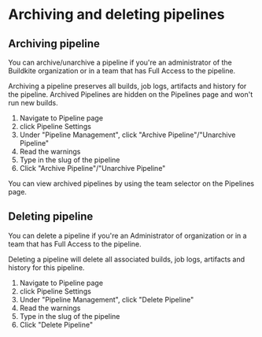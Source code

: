 # Archiving and deleting pipelines


## Archiving pipeline

You can archive/unarchive a pipeline if you're an administrator of the Buildkite organization or in a team that has Full Access to the pipeline.

Archiving a pipeline preserves all builds, job logs, artifacts and history for the pipeline. Archived Pipelines are hidden on the Pipelines page and won't run new builds.

1. Navigate to Pipeline page
2. click Pipeline Settings
3. Under "Pipeline Management", click "Archive Pipeline"/"Unarchive Pipeline"
4. Read the warnings
5. Type in the slug of the pipeline
6. Click "Archive Pipeline"/"Unarchive Pipeline"

You can view archived pipelines by using the team selector on the Pipelines page.

## Deleting pipeline

You can delete a pipeline if you're an Administrator of organization or in a team that has Full Access to the pipeline.

Deleting a pipeline will delete all associated builds, job logs, artifacts and history for this pipeline.

1. Navigate to Pipeline page
2. click Pipeline Settings
3. Under "Pipeline Management", click "Delete Pipeline"
4. Read the warnings
5. Type in the slug of the pipeline
6. Click "Delete Pipeline"
